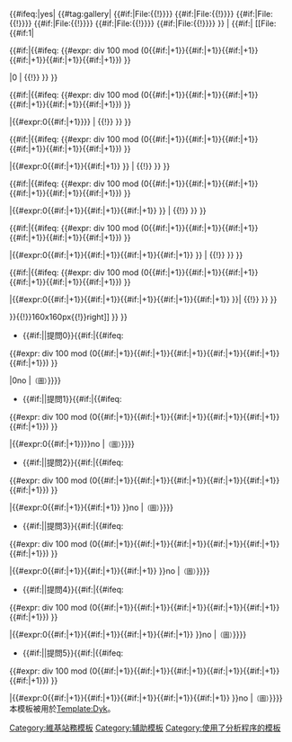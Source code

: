 <includeonly>{{#ifeq:{{{allimages|no}}}|yes|
{{#tag:gallery|
{{#if:{{{p0|}}}|File:{{{p0|}}}{{!}}{{{0|}}}}}
{{#if:{{{p1|}}}|File:{{{p1|}}}{{!}}{{{1|}}}}}
{{#if:{{{p2|}}}|File:{{{p2|}}}{{!}}{{{2|}}}}}
{{#if:{{{p3|}}}|File:{{{p3|}}}{{!}}{{{3|}}}}}
{{#if:{{{p4|}}}|File:{{{p4|}}}{{!}}{{{4|}}}}}
{{#if:{{{p5|}}}|File:{{{p5|}}}{{!}}{{{5|}}}}}
}}
|<!--
 判斷可用圖片 開始

-->{{#if:{{{p0|}}}{{{p1|}}}{{{p2|}}}{{{p3|}}}{{{p4|}}}{{{p5|}}}|
[[File:{{#if:1|

{{#if:{{{p0|}}}|{{#ifeq:
{{#expr:{{CURRENTTIMESTAMP}} div 100 mod (0{{#if:{{{p0|}}}|+1}}{{#if:{{{p1|}}}|+1}}{{#if:{{{p2|}}}|+1}}{{#if:{{{p3|}}}|+1}}{{#if:{{{p4|}}}|+1}}{{#if:{{{p5|}}}|+1}}) }}

|0
| {{{p0}}}{{!}} }} }}

{{#if:{{{p1|}}}|{{#ifeq:
{{#expr:{{CURRENTTIMESTAMP}} div 100 mod (0{{#if:{{{p0|}}}|+1}}{{#if:{{{p1|}}}|+1}}{{#if:{{{p2|}}}|+1}}{{#if:{{{p3|}}}|+1}}{{#if:{{{p4|}}}|+1}}{{#if:{{{p5|}}}|+1}}) }}

|{{#expr:0{{#if:{{{p0|}}}|+1}}}}
| {{{p1}}}{{!}} }} }}

{{#if:{{{p2|}}}|{{#ifeq:
{{#expr:{{CURRENTTIMESTAMP}} div 100 mod (0{{#if:{{{p0|}}}|+1}}{{#if:{{{p1|}}}|+1}}{{#if:{{{p2|}}}|+1}}{{#if:{{{p3|}}}|+1}}{{#if:{{{p4|}}}|+1}}{{#if:{{{p5|}}}|+1}}) }}

|{{#expr:0{{#if:{{{p0|}}}|+1}}{{#if:{{{p1|}}}|+1}} }}
| {{{p2}}}{{!}} }} }}

{{#if:{{{p3|}}}|{{#ifeq:
{{#expr:{{CURRENTTIMESTAMP}} div 100 mod (0{{#if:{{{p0|}}}|+1}}{{#if:{{{p1|}}}|+1}}{{#if:{{{p2|}}}|+1}}{{#if:{{{p3|}}}|+1}}{{#if:{{{p4|}}}|+1}}{{#if:{{{p5|}}}|+1}}) }}

|{{#expr:0{{#if:{{{p0|}}}|+1}}{{#if:{{{p1|}}}|+1}}{{#if:{{{p2|}}}|+1}} }}
| {{{p3}}}{{!}} }} }}

{{#if:{{{p4|}}}|{{#ifeq:
{{#expr:{{CURRENTTIMESTAMP}} div 100 mod (0{{#if:{{{p0|}}}|+1}}{{#if:{{{p1|}}}|+1}}{{#if:{{{p2|}}}|+1}}{{#if:{{{p3|}}}|+1}}{{#if:{{{p4|}}}|+1}}{{#if:{{{p5|}}}|+1}}) }}

|{{#expr:0{{#if:{{{p0|}}}|+1}}{{#if:{{{p1|}}}|+1}}{{#if:{{{p2|}}}|+1}}{{#if:{{{p3|}}}|+1}} }}
| {{{p4}}}{{!}} }} }}

{{#if:{{{p5|}}}|{{#ifeq:
{{#expr:{{CURRENTTIMESTAMP}} div 100 mod (0{{#if:{{{p0|}}}|+1}}{{#if:{{{p1|}}}|+1}}{{#if:{{{p2|}}}|+1}}{{#if:{{{p3|}}}|+1}}{{#if:{{{p4|}}}|+1}}{{#if:{{{p5|}}}|+1}}) }}

|{{#expr:0{{#if:{{{p0|}}}|+1}}{{#if:{{{p1|}}}|+1}}{{#if:{{{p2|}}}|+1}}{{#if:{{{p3|}}}|+1}}{{#if:{{{p4|}}}|+1}} }}| {{{p5}}}{{!}} }} }}

}}{{!}}160x160px{{!}}right]] }}<!-- 判斷可用圖片 結束 -->}}<!--

 顯示提問，並自動在與圖片對應的提問中加入「(圖)」
 呈現開始 -->
*{{#if:{{{0|}}}|{{{0}}}|提問0}}{{#if:{{{p0|}}}|{{#ifeq:
{{#expr:{{CURRENTTIMESTAMP}} div 100 mod (0{{#if:{{{p0|}}}|+1}}{{#if:{{{p1|}}}|+1}}{{#if:{{{p2|}}}|+1}}{{#if:{{{p3|}}}|+1}}{{#if:{{{p4|}}}|+1}}{{#if:{{{p5|}}}|+1}}) }}{{{allimages|no}}}

|0no
|<small>（圖）</small>}}}}
*{{#if:{{{1|}}}|{{{1}}}|提問1}}{{#if:{{{p1|}}}|{{#ifeq:
{{#expr:{{CURRENTTIMESTAMP}} div 100 mod (0{{#if:{{{p0|}}}|+1}}{{#if:{{{p1|}}}|+1}}{{#if:{{{p2|}}}|+1}}{{#if:{{{p3|}}}|+1}}{{#if:{{{p4|}}}|+1}}{{#if:{{{p5|}}}|+1}}) }}{{{allimages|no}}}

|{{#expr:0{{#if:{{{p0|}}}|+1}}}}no
|<small>（圖）</small>}}}}
*{{#if:{{{2|}}}|{{{2}}}|提問2}}{{#if:{{{p2|}}}|{{#ifeq:
{{#expr:{{CURRENTTIMESTAMP}} div 100 mod (0{{#if:{{{p0|}}}|+1}}{{#if:{{{p1|}}}|+1}}{{#if:{{{p2|}}}|+1}}{{#if:{{{p3|}}}|+1}}{{#if:{{{p4|}}}|+1}}{{#if:{{{p5|}}}|+1}}) }}{{{allimages|no}}}

|{{#expr:0{{#if:{{{p0|}}}|+1}}{{#if:{{{p1|}}}|+1}} }}no
|<small>（圖）</small>}}}}
*{{#if:{{{3|}}}|{{{3}}}|提問3}}{{#if:{{{p3|}}}|{{#ifeq:
{{#expr:{{CURRENTTIMESTAMP}} div 100 mod (0{{#if:{{{p0|}}}|+1}}{{#if:{{{p1|}}}|+1}}{{#if:{{{p2|}}}|+1}}{{#if:{{{p3|}}}|+1}}{{#if:{{{p4|}}}|+1}}{{#if:{{{p5|}}}|+1}}) }}{{{allimages|no}}}

|{{#expr:0{{#if:{{{p0|}}}|+1}}{{#if:{{{p1|}}}|+1}}{{#if:{{{p2|}}}|+1}} }}no
|<small>（圖）</small>}}}}
*{{#if:{{{4|}}}|{{{4}}}|提問4}}{{#if:{{{p4|}}}|{{#ifeq:
{{#expr:{{CURRENTTIMESTAMP}} div 100 mod (0{{#if:{{{p0|}}}|+1}}{{#if:{{{p1|}}}|+1}}{{#if:{{{p2|}}}|+1}}{{#if:{{{p3|}}}|+1}}{{#if:{{{p4|}}}|+1}}{{#if:{{{p5|}}}|+1}}) }}{{{allimages|no}}}

|{{#expr:0{{#if:{{{p0|}}}|+1}}{{#if:{{{p1|}}}|+1}}{{#if:{{{p2|}}}|+1}}{{#if:{{{p3|}}}|+1}} }}no
|<small>（圖）</small>}}}}
*{{#if:{{{5|}}}|{{{5}}}|提問5}}{{#if:{{{p5|}}}|{{#ifeq:
{{#expr:{{CURRENTTIMESTAMP}} div 100 mod (0{{#if:{{{p0|}}}|+1}}{{#if:{{{p1|}}}|+1}}{{#if:{{{p2|}}}|+1}}{{#if:{{{p3|}}}|+1}}{{#if:{{{p4|}}}|+1}}{{#if:{{{p5|}}}|+1}}) }}{{{allimages|no}}}

|{{#expr:0{{#if:{{{p0|}}}|+1}}{{#if:{{{p1|}}}|+1}}{{#if:{{{p2|}}}|+1}}{{#if:{{{p3|}}}|+1}}{{#if:{{{p4|}}}|+1}} }}no
|<small>（圖）</small>}}}}<!--

  呈現結束  --></includeonly><noinclude>
{{esoteric}}
本模板被用於[[Template:Dyk]]。
[[Category:維基站務模板]]
[[Category:辅助模板]]
[[Category:使用了分析程序的模板]]
[[Category:首頁模板|{{PAGENAME}}]]
</noinclude>